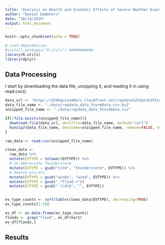 ```yaml
---
title: "Analysis on Health and Economic Effects of Severe Weather Events"
author: "Daniel DeWaters"
date: "10/14/2019"
output: html_document
---
```


```r
knitr::opts_chunk$set(echo = TRUE)

# Load dependencies
#install.packages("R.utils") ###########
library(R.utils)
library(dplyr)
```


## Data Processing

I start by downloading the data file, unzipping it, and reading it in using read.csv().

```r
data_url <- "https://d396qusza40orc.cloudfront.net/repdata%2Fdata%2FStormData.csv.bz2"
data_file_name <- "./data/repdata_data_StormData.csv.bz2"
unzipped_file_name <- "./data/repdata_data_StormData.csv"

if(!file.exists(unzipped_file_name)){
  download.file(data_url, destfile=data_file_name, method="curl")
  bunzip2(data_file_name, destname=unzipped_file_name, remove=FALSE, overwrite=TRUE)
}

raw_data <- read.csv(unzipped_file_name)
```


```r
clean_data <- 
  raw_data %>%
  mutate(EVTYPE = tolower(EVTYPE)) %>%
  # Un-abbreviate Thunderstorm
  mutate(EVTYPE = gsub("tstm", "thunderstorm", EVTYPE)) %>%
  # Remove plurals
  mutate(EVTYPE = gsub("winds", "wind", EVTYPE)) %>%
  mutate(EVTYPE = gsub(".*flood.+"))
  mutate(EVTYPE = gsub(" \\d+$", "", EVTYPE))
  

ev_type_counts <- sort(table(clean_data$EVTYPE), decreasing=TRUE)
ev_type_counts[1:10]


```

```r
ev_df <- as.data.frame(ev_type_counts)
floods <- grep("flood", ev_df$Var1)
ev_df[floods,]
```
## Results
